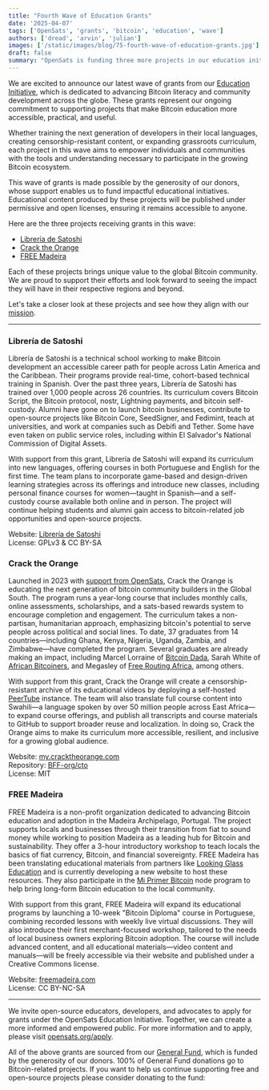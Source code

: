 ```yaml
---
title: "Fourth Wave of Education Grants"
date: '2025-04-07'
tags: ['OpenSats', 'grants', 'bitcoin', 'education', 'wave']
authors: ['dread', 'arvin', 'julian']
images: ['/static/images/blog/75-fourth-wave-of-education-grants.jpg']
draft: false
summary: "OpenSats is funding three more projects in our education initiative."
---
```


We are excited to announce our latest wave of grants from our [Education
Initiative](/blog/announcing-the-opensats-education-initiative), which is
dedicated to advancing Bitcoin literacy and community development across the
globe. These grants represent our ongoing commitment to supporting projects that
make Bitcoin education more accessible, practical, and useful.

Whether training the next generation of developers in their local languages,
creating censorship-resistant content, or expanding grassroots curriculum, each
project in this wave aims to empower individuals and communities with the tools
and understanding necessary to participate in the growing Bitcoin ecosystem.  

This wave of grants is made possible by the generosity of our donors, whose
support enables us to fund impactful educational initiatives. Educational
content produced by these projects will be published under permissive and open
licenses, ensuring it remains accessible to anyone.

Here are the three projects receiving grants in this wave:

- [Librería de Satoshi](#librería-de-satoshi)
- [Crack the Orange](#crack-the-orange)
- [FREE Madeira](#free-madeira)

Each of these projects brings unique value to the global Bitcoin community. We
are proud to support their efforts and look forward to seeing the impact they
will have in their respective regions and beyond.

Let's take a closer look at these projects and see how they align with our
[mission](/mission).

<center>
    <DonateToGeneralFundButton/>
</center>

---

### Librería de Satoshi

Librería de Satoshi is a technical school working to make Bitcoin development an
accessible career path for people across Latin America and the Caribbean. Their
programs provide real-time, cohort-based technical training in Spanish. Over the
past three years, Librería de Satoshi has trained over 1,000 people across 26
countries. Its curriculum covers Bitcoin Script, the Bitcoin protocol, nostr,
Lightning payments, and bitcoin self-custody. Alumni have gone on to launch
bitcoin businesses, contribute to open-source projects like Bitcoin Core,
SeedSigner, and Fedimint, teach at universities, and work at companies such as
Debifi and Tether. Some have even taken on public service roles, including
within El Salvador's National Commission of Digital Assets.

With support from this grant, Librería de Satoshi will expand its curriculum
into new languages, offering courses in both Portuguese and English for the
first time. The team plans to incorporate game-based and design-driven learning
strategies across its offerings and introduce new classes, including personal
finance courses for women—taught in Spanish—and a self-custody course
available both online and in person. The project will continue helping students
and alumni gain access to bitcoin-related job opportunities and open-source
projects.

Website: [Librería de Satoshi](https://libreriadesatoshi.com/)  
License: GPLv3 & CC BY-SA

### Crack the Orange

Launched in 2023 with [support from
OpenSats](/blog/bitcoin-grants-december-2023#crack-the-orange), Crack the Orange
is educating the next generation of bitcoin community builders in the Global
South. The program runs a year-long course that includes monthly calls, online
assessments, scholarships, and a sats-based rewards system to encourage
completion and engagement. The curriculum takes a non-partisan, humanitarian
approach, emphasizing bitcoin's potential to serve people across political and
social lines. To date, 37 graduates from 14 countries—including Ghana, Kenya,
Nigeria, Uganda, Zambia, and Zimbabwe—have completed the program. Several
graduates are already making an impact, including Marcel Lorraine of [Bitcoin
Dada](https://btcdada.com/about/), Sarah White of [African
Bitcoiners](https://bitcoiners.africa/about-us/), and Megasley of [Free Routing
Africa](https://freerouting.africa/about-us/), among others.

With support from this grant, Crack the Orange will create a
censorship-resistant archive of its educational videos by deploying a
self-hosted [PeerTube](https://joinpeertube.org/) instance.
The team will also translate full course content
into Swahili—a language spoken by over 50 million people across East
Africa—to expand course offerings, and publish all transcripts and course
materials to GitHub to support broader reuse and localization. In doing so,
Crack the Orange aims to make its curriculum more accessible, resilient, and
inclusive for a growing global audience.

Website: [my.cracktheorange.com](http://my.cracktheorange.com)  
Repository: [BFF-org/cto](https://github.com/BFF-org/cto)  
License: MIT

### FREE Madeira

FREE Madeira is a non-profit organization dedicated to advancing Bitcoin
education and adoption in the Madeira Archipelago, Portugal. The project
supports locals and businesses through their transition from fiat to sound money
while working to position Madeira as a leading hub for Bitcoin and
sustainability. They offer a 3-hour introductory workshop to teach locals the
basics of fiat currency, Bitcoin, and financial sovereignty. FREE Madeira has
been translating educational materials from partners like [Looking Glass
Education](https://lookingglasseducation.com/) and is currently developing a new
website to host these resources. They also participate in the [Mi Primer
Bitcoin](/blog/announcing-the-opensats-education-initiative#mi-primer-bitcoin)
node program to help bring long-form Bitcoin education to the local community.

With support from this grant, FREE Madeira will expand its educational programs
by launching a 10-week "Bitcoin Diploma" course in Portuguese, combining
recorded lessons with weekly live virtual discussions. They will also introduce
their first merchant-focused workshop, tailored to the needs of local business
owners exploring Bitcoin adoption. The course will include advanced content, and
all educational materials—video content and manuals—will be freely
accessible via their website and published under a Creative Commons license.

Website: [freemadeira.com](http://www.freemadeira.com)  
License: CC BY-NC-SA

---

We invite open-source educators, developers, and advocates to apply for grants
under the OpenSats Education Initiative. Together, we can create a more informed
and empowered public. For more information and to apply, please visit
[opensats.org/apply](/apply).

All of the above grants are sourced from our [General Fund](/funds/general),
which is funded by the generosity of our donors. 100% of General Fund donations
go to Bitcoin-related projects. If you want to help us continue supporting free
and open-source projects please consider donating to the fund:

<center>
    <DonateToGeneralFundButton/>
</center>
